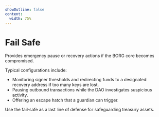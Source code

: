 ```yaml
---
showOutline: false
content:
  width: 75%
---
```


# Fail Safe

Provides emergency pause or recovery actions if the BORG core becomes compromised.

Typical configurations include:

- Monitoring signer thresholds and redirecting funds to a designated recovery address if too many keys are lost.
- Pausing outbound transactions while the DAO investigates suspicious activity.
- Offering an escape hatch that a guardian can trigger.

Use the fail‑safe as a last line of defense for safeguarding treasury assets.

